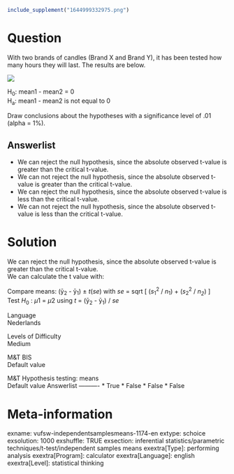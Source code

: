 ```r
include_supplement("1644999332975.png")
```

Question
========
With two brands of candles (Brand X and Brand Y), it has been tested how
many hours they will last. The results are below.  
  
![](1644999332975.png)
  
H<sub>0</sub>: mean1 - mean2 = 0  
H<sub>a</sub>: mean1 - mean2 is not equal to 0  
  
Draw conclusions about the hypotheses with a significance level of .01
(alpha = 1%).

Answerlist
----------
* We can reject the null hypothesis, since the absolute observed t-value
  is greater than the critical t-value.
* We can not reject the null hypothesis, since the absolute observed
  t-value is greater than the critical t-value.
* We can reject the null hypothesis, since the absolute observed t-value
  is less than the critical t-value.
* We can not reject the null hypothesis, since the absolute observed
  t-value is less than the critical t-value.

Solution
========





We can reject the null hypothesis, since the absolute observed t-value
is greater than the critical t-value.  
We can calculate the t value with:  
  
Compare means: (ȳ<sub>2</sub> - ȳ<sub>1</sub>) ± *t*(*se*) with *se* =
sqrt \[ (*s*<sub>1</sub><sup>2</sup> / *n*<sub>1</sub>) +
(*s*<sub>2</sub><sup>2</sup> / *n<sub>2</sub>*) \]  
Test *H*<sub>0</sub> : *μ*1 = *μ*2 using *t* = (ȳ<sub>2</sub> -
ȳ<sub>1</sub>) / *se*





Language  
Nederlands

Levels of Difficulty  
Medium

M&T BIS  
Default value

M&T Hypothesis testing: means  
Default value
Answerlist
----------
* True
* False
* False
* False

Meta-information
================
exname: vufsw-independentsamplesmeans-1174-en
extype: schoice
exsolution: 1000
exshuffle: TRUE
exsection: inferential statistics/parametric techniques/t-test/independent samples means
exextra[Type]: performing analysis
exextra[Program]: calculator
exextra[Language]: english
exextra[Level]: statistical thinking

